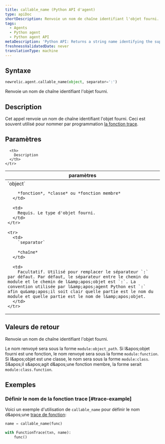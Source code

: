 ```yaml
---
title: callable_name (Python API d'agent)
type: apiDoc
shortDescription: Renvoie un nom de chaîne identifiant l'objet fourni.
tags:
  - Agents
  - Python agent
  - Python agent API
metaDescription: 'Python API: Returns a string name identifying the supplied object.'
freshnessValidatedDate: never
translationType: machine
---
```


## Syntaxe

```py
newrelic.agent.callable_name(object, separator=':')
```

Renvoie un nom de chaîne identifiant l'objet fourni.

## Description

Cet appel renvoie un nom de chaîne identifiant l'objet fourni. Ceci est souvent utilisé pour nommer par programmation [la fonction trace](/docs/agents/python-agent/python-agent-api/function_trace).

## Paramètres

<table>
  <thead>
    <tr>
      <th width="25%">
        paramètres
      </th>

      <th>
        Description
      </th>
    </tr>
  </thead>

  <tbody>
    <tr>
      <td>
        `object`

        *fonction*, *classe* ou *fonction membre*
      </td>

      <td>
        Requis. Le type d'objet fourni.
      </td>
    </tr>

    <tr>
      <td>
        `separator`

        *chaîne*
      </td>

      <td>
        Facultatif. Utilisé pour remplacer le séparateur `:` par défaut. Par défaut, le séparateur entre le chemin du module et le chemin de l&amp;apos;objet est `:`. La convention utilisée par l&amp;apos;agent Python est `:` afin qu&amp;apos;il soit clair quelle partie est le nom du module et quelle partie est le nom de l&amp;apos;objet.
      </td>
    </tr>
  </tbody>
</table>

## Valeurs de retour

Renvoie un nom de chaîne identifiant l'objet fourni.

Le nom renvoyé sera sous la forme `module:object_path`. Si l&amp;apos;objet fourni est une fonction, le nom renvoyé sera sous la forme `module:function`. Si l&amp;apos;objet est une classe, le nom sera sous la forme `module:class`. S&amp;apos;il s&amp;apos;agit d&amp;apos;une fonction membre, la forme serait `module:class.function`.

## Exemples

### Définir le nom de la fonction trace [#trace-example]

Voici un exemple d'utilisation de `callable_name` pour définir le nom d&amp;apos;une [trace de fonction](/docs/agents/python-agent/python-agent-api/function_trace):

```py
name = callable_name(func)

with FunctionTrace(txn, name):
    func()
```